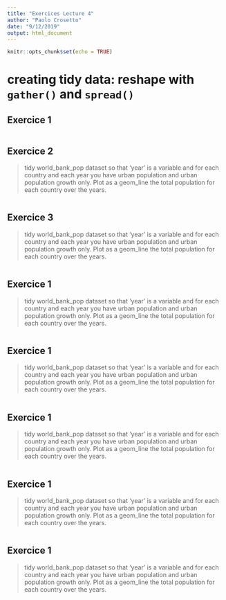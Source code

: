 ```yaml
---
title: "Exercices Lecture 4"
author: "Paolo Crosetto"
date: "9/12/2019"
output: html_document
---
```


```r
knitr::opts_chunk$set(echo = TRUE)
```


# creating tidy data: reshape with `gather()` and `spread()`

## Exercice 1

> 

```r

  
```

## Exercice 2

> tidy world_bank_pop dataset so that 'year' is a variable and for each country and each year you have urban population and urban population growth only. Plot as a geom_line the total population for each country over the years.

```r

  
```


## Exercice 3

> tidy world_bank_pop dataset so that 'year' is a variable and for each country and each year you have urban population and urban population growth only. Plot as a geom_line the total population for each country over the years.

```r

  
```

## Exercice 1

> tidy world_bank_pop dataset so that 'year' is a variable and for each country and each year you have urban population and urban population growth only. Plot as a geom_line the total population for each country over the years.

```r

  
```

## Exercice 1

> tidy world_bank_pop dataset so that 'year' is a variable and for each country and each year you have urban population and urban population growth only. Plot as a geom_line the total population for each country over the years.

```r

  
```

## Exercice 1

> tidy world_bank_pop dataset so that 'year' is a variable and for each country and each year you have urban population and urban population growth only. Plot as a geom_line the total population for each country over the years.

```r

  
```

## Exercice 1

> tidy world_bank_pop dataset so that 'year' is a variable and for each country and each year you have urban population and urban population growth only. Plot as a geom_line the total population for each country over the years.

```r

  
```

## Exercice 1

> tidy world_bank_pop dataset so that 'year' is a variable and for each country and each year you have urban population and urban population growth only. Plot as a geom_line the total population for each country over the years.

```r

  
```




